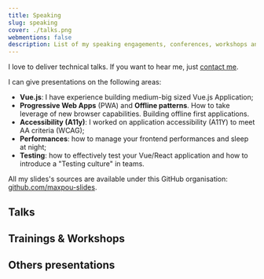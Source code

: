 ```yaml
---
title: Speaking
slug: speaking
cover: ./talks.png
webmentions: false
description: List of my speaking engagements, conferences, workshops and trainings.
---
```



I love to deliver technical talks. If you want to hear me, just
[contact me](mailto:hello@maxpou.fr?subject=Speaking+Inquiry).

I can give presentations on the following areas:

- **Vue.js**: I have experience building medium-big sized Vue.js Application;
- **Progressive Web Apps** (PWA) and **Offline patterns**. How to take leverage of new browser
  capabilities. Building offline first applications.
- **Accessibility (A11y)**: I worked on application accessibility (A11Y) to meet AA criteria (WCAG);
- **Performances**: how to manage your frontend performances and sleep at night;
- **Testing**: how to effectively test your Vue/React application and how to introduce a "Testing
  culture" in teams.

All my slides's sources are available under this GitHub organisation:
[github.com/maxpou-slides](https://github.com/maxpou-slides).

## Talks

<Talks />

## Trainings & Workshops

<TrainingsAndWorkshops />

## Others presentations

<Presentations />
